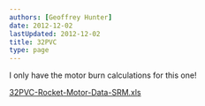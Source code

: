 ```yaml
---
authors: [Geoffrey Hunter]
date: 2012-12-02
lastUpdated: 2012-12-02
title: 32PVC
type: page
---
```


I only have the motor burn calculations for this one!

[32PVC-Rocket-Motor-Data-SRM.xls](/misc/32pvc/32PVC-Rocket-Motor-Data-SRM.xls)
